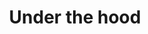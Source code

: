 ---
title: Under the hood
description: The Upstreet Agents SDK is the first React-based SDK for building and deploying headless AI agents, locally and in the cloud.
full: true
---